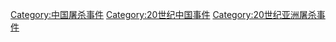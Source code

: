 [[Category:中国屠杀事件|Category:中国屠杀事件]]
[[Category:20世纪中国事件|Category:20世纪中国事件]]
[[Category:20世纪亚洲屠杀事件|Category:20世纪亚洲屠杀事件]]